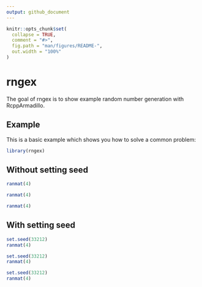 ```yaml
---
output: github_document
---
```


<!-- README.md is generated from README.Rmd. Please edit that file -->

```r
knitr::opts_chunk$set(
  collapse = TRUE,
  comment = "#>",
  fig.path = "man/figures/README-",
  out.width = "100%"
)
```

# rngex

<!-- badges: start -->
<!-- badges: end -->

The goal of rngex is to show example random number generation with RcppArmadillo.

## Example

This is a basic example which shows you how to solve a common problem:

```r
library(rngex)
```

## Without setting seed
```r
ranmat(4)

ranmat(4)

ranmat(4)
```

## With setting seed
```r
set.seed(33212)
ranmat(4)

set.seed(33212)
ranmat(4)

set.seed(33212)
ranmat(4)
```
